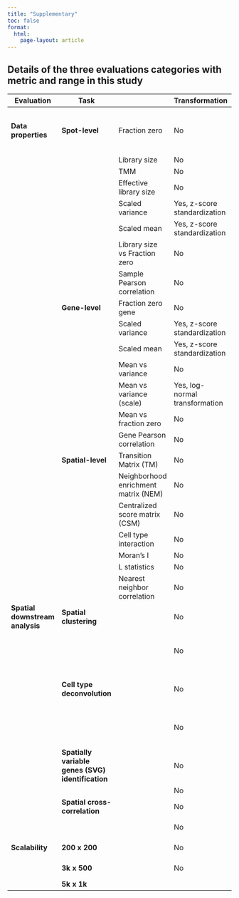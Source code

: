 ---
title: "Supplementary"
toc: false
format: 
  html:
    page-layout: article
---
<!-- 
```{python}
#| echo: false
#| label: supplementary table 3
#| tbl-cap: Details of the three evaluations categories with metric and range in this study

from IPython.display import Markdown
from tabulate import tabulate
import pandas as pd

df = pd.read_csv("data/supp3.csv", encoding='ISO-8859-1')

df = df.fillna(' ')

table = df.values.tolist()

""" table = [["Sun","696,000",1.989e30],
         ["Earth","6,371",5.972e24],
         ["Moon","1,737",7.34e22],
         ["Mars","3,390",6.39e23]] """

Markdown(tabulate(
  table, 
  headers=["Evaluation", "Task", " ", "Transformation", "Metric", "Range"]
))
``` -->


## Details of the three evaluations categories with metric and range in this study


| Evaluation               | Task                           |                         | Transformation               | Metric                        | Range                      |
|--------------------------|--------------------------------|------------------------------|------------------------------|-------------------------------|----------------------------|
| **Data properties**       | **Spot-level**                 | Fraction zero                | No                           |      Kernel Density                         |    [0, infinity) then map to [0, 1]              |
|                          |                                | Library size                 | No                           |                               |                          |
|                          |                                | TMM                          | No                           |                               |                            |
|                          |                                | Effective library size       | No                           |                               |                            |
|                          |                                | Scaled variance              | Yes, z-score standardization |                               |                            |
|                          |                                | Scaled mean                  | Yes, z-score standardization |                               |                            |
|                          |                                | Library size vs Fraction zero| No                           |                               |                            |
|                          |                                | Sample Pearson correlation   | No                           |                               |                            |
|             |    **Gene-level**   |               Fraction zero gene              |    No                            |                               |                            |
|                          |            | Scaled variance  |      Yes, z-score standardization                            |                            |                            |
|                          |                | Scaled mean  |          Yes, z-score standardization                      |                               |                            |
|                          |            |         Mean vs variance                  |       No                         |                               |                            |
|                          |    | Mean vs variance (scale) |         Yes, log-normal transformation                          |                           |                            |
|                          |      |       Mean vs fraction zero                     |      No                         |                               |                            |
|                          |    |         Gene Pearson correlation                  |       No                         |                               |                            |
|         |   **Spatial-level**    |         Transition Matrix (TM)                 |       No                         |                               |                            |
|                          | |    Neighborhood enrichment matrix (NEM)               |     No                          |                               |                            |
|                          ||           Centralized score matrix (CSM)               |           No                      |                               |                            |
|                          |     |            Cell type interaction                  |      No                         |                               |                            |
|                          |                 |         Moran’s I                  |    No                             |                               |                            |
|                          |               |       L statistics                    |      No                          |                               |                            |
|                          | | Nearest neighbor correlation                         |      No                         |                               |                            |
| **Spatial downstream analysis**| **Spatial clustering**   |   | No                           | Adjusted rand index (ARI)     | [-1, 1]                                                 |
| |    |   | No                           | Normalized mutual information (NMI) | [0, 1]                                                  |
|                          | **Cell type deconvolution**  |  | No                           | Root mean square deviation (RMSE) | [0, infinity)              |                            
|                          |   |  | No                           | Jensen-Shannon divergence (JSD) | [0, 1]                       |                            
|                          | **Spatially variable genes (SVG) identification**| | No                         | Precision                     | [0, 1]                       |                         
|                          |  | | No                         | Recall                        | [0, 1]                       |                        
|                          | **Spatial cross-correlation** | | No                           | Cosine similarity             | [-1, 1]                      |                            
|                          | |  | No                           | Mental statistics             | [-1, 1]                      |                            
| **Scalability**           | **200 x 200**        |         | No                           | time                          | [0, infinity)                |                    
|                          |     **3k x 500**            |       | No                           | memory                        | [0, infinity)                |                            
|                          |     **5k x 1k**              |      |                            |                               |                               |                            
